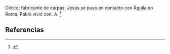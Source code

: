 Cínico; fabricante de carpas; Jesús se puso en contacto con Águila en Roma; Pablo vivió con. A. <ref>{{lib|LU|133|3|12}}</ref> 

== Referencias ==

<references />
